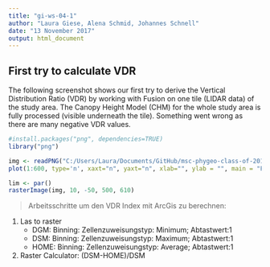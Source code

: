 ```yaml
---
title: "gi-ws-04-1"
author: "Laura Giese, Alena Schmid, Johannes Schnell"
date: "13 November 2017"
output: html_document
---
```

## First try to calculate VDR
The following screenshot shows our first try to derive the Vertical Distribution Ratio (VDR) by working with Fusion on one tile (LIDAR data) of the study area.
The Canopy Height Model (CHM) for the whole study area is fully processed (visible underneath the tile).
Something went wrong as there are many negative VDR values.

```r
#install.packages("png", dependencies=TRUE)
library("png")

img <- readPNG("C:/Users/Laura/Documents/GitHub/msc-phygeo-class-of-2017-lgiese/gis/gi-ws-04-1/gi-ws-04-1.png")
plot(1:600, type='n', xaxt="n", yaxt="n", xlab="", ylab = "", main = "First result: Vertical Distribution Ratio")

lim <- par()
rasterImage(img, 10, -50, 500, 610)
```

> Arbeitsschritte um den VDR Index mit ArcGis zu berechnen:

1. Las to raster
    + DGM: Binning: Zellenzuweisungstyp: Minimum; Abtastwert:1
    + DSM: Binning: Zellenzuweisungstyp: Maximum; Abtastwert:1
    + HOME: Binning: Zellenzuweisungstyp: Average; Abtastwert:1

2. Raster Calculator: (DSM-HOME)/DSM
